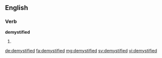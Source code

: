 ==English==

===Verb===
'''demystified'''

# {{en-past of|demystify}}

[[de:demystified]]
[[fa:demystified]]
[[mg:demystified]]
[[sv:demystified]]
[[vi:demystified]]